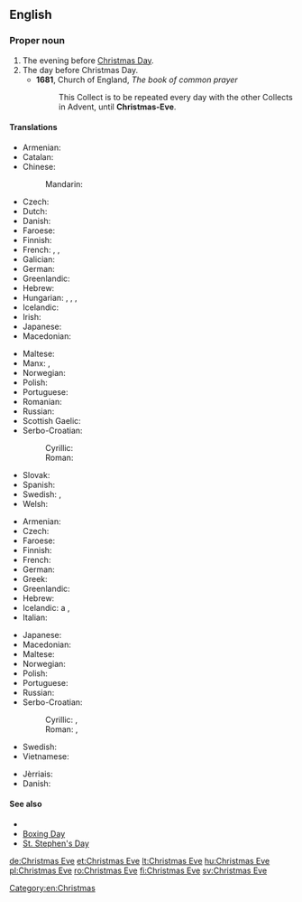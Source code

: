 ==English==

===Proper noun===
{{en-proper noun|head=[[Christmas]] [[eve|Eve]]}}

# The evening before [[Christmas Day]].
# The day before Christmas Day.
#* '''1681''', Church of England, ''The book of common prayer''
#*: This Collect is to be repeated every day with the other Collects in Advent, until '''Christmas-Eve'''.

====Translations====
{{trans-top|evening before Christmas Day}}
* Armenian: {{t|hy|ճրագալույց|sc=Armn}}
* Catalan: {{t|ca|nit de Nadal}}
* Chinese:
*: Mandarin: {{t+|cmn|平安夜|tr=Píng'ānyè|sc=Hani}}
* Czech: {{t+|cs|Štědrý večer|m}}
* Dutch: {{t+|nl|kerstavond|m}}
* Danish: {{t+|da|juleaften|c}}
* Faroese: {{t|fo|jólaaftan|m}}
* Finnish: {{t+|fi|jouluaatto}}
* French: {{t|fr|veillée de Noël|f}}, {{t|fr|nuit de Noël|f}}, {{t|fr|réveillon de Noël|m}}
* Galician: {{t|gl|Noiteboa|f}}
* German: {{t+|de|Heiligabend|m}}
* Greenlandic: {{t|kl|juulliaraq}}
* Hebrew: {{t|he|ערב חג המולד|m|tr=érev khág hamolád}}
* Hungarian: {{t|hu|karácsonyéj}}, {{t|hu|karácsonyest}}, {{t+|hu|karácsony este}}, {{t+|hu|szenteste}}
* Icelandic: {{t+|is|aðfangadagskvöld|n}}
* Irish: {{t|ga|Oíche Nollag|f}}
* Japanese: {{t+|ja|クリスマスイブ|tr=kurisumasu ibu|sc=Jpan}}
* Macedonian: {{t|mk|Бадна вечер|f|tr=Bádna véčer}}
{{trans-mid}}
* Maltese: {{t|mt|Lejliet il-Milied}}
* Manx: {{t|gv|Oie'll Vayree|f}}, {{t|gv|Oie'll Voirrey|f}}
* Norwegian: {{t+|no|julaften|m}}
* Polish: {{t+|pl|Wigilia|f}}
* Portuguese: {{t|pt|vigília de Natal|f}}
* Romanian: {{t|ro|Ajunul Crăciunului|n}}
* Russian: {{t+|ru|сочельник|m|tr=sočél’nik}}
* Scottish Gaelic: {{t|gd|Oidhche Nollaige|f}}
* Serbo-Croatian:
*: Cyrillic: {{t|sh|Ба̏дња̄ ве̏че̄р|f|sc=Cyrl}}
*: Roman: {{t|sh|Bȁdnjā vȅčēr|f}}
* Slovak: {{t|sk|Štedrý Večer|m}}
* Spanish: {{t|es|Nochebuena|f}}
* Swedish: {{t|sv|julaftons kväll|c}}, {{t+|sv|julaftonskväll|c}}
* Welsh: {{t|cy|Noswyl Nadolig|f}}
{{trans-bottom}}

{{trans-top|day before Christmas Day}}
* Armenian: {{t|hy|ճրագալույց|sc=Armn}}
* Czech: {{t+|cs|Štědrý den|m}}
* Faroese: {{t|fo|jólaaftan|m}}
* Finnish: {{t+|fi|jouluaatto}}
* French: {{t|fr|veille de Noël|f}}
* German: {{t+|de|Heiligabend|m}}
* Greek: {{t|el|Παραμονή Χριστουγέννων|f}}
* Greenlandic: {{t|kl|juulliaraq}}
* Hebrew: {{t|he|ערב חג המולד|m|tr=érev khág hamolád}}
* Icelandic: {{t+|is|aðfangadagur}} {{t+|is|jól}}a {{g|m}}, {{t+|is|aðfangadagur|m}}
* Italian: {{t+|it|Vigilia|f}}
{{trans-mid}}
* Japanese: {{t+|ja|クリスマスイブ|tr=kurisumasu ibu|sc=Jpan}}
* Macedonian: {{t|mk|Бадник|m|tr=Bádnik}}
* Maltese: {{t|mt|Lejliet il-Milied}}
* Norwegian: {{t+|no|julaften|m}}
* Polish: {{t+|pl|Wigilia|f}}
* Portuguese: {{t|pt|véspera de Natal|f}}
* Russian: {{t+|ru|сочельник|m|tr=sočél’nik}}
* Serbo-Croatian:
*: Cyrillic: {{t|sh|Ба̏дња̄к|m|sc=Cyrl}}, {{t|sh|Ба̏дњӣ да̑н|m|sc=Cyrl}}
*: Roman: {{t|sh|Bȁdnjāk|m}}, {{t|sh|Bȁdnjī dȃn|m}}
* Swedish: {{t+|sv|julafton|c}}
* Vietnamese: {{t|vi|đêm Nô-en}}
{{trans-bottom}}

{{checktrans-top}}
* Jèrriais: {{t-check|roa-jer|Sèrvelle dé Noué|f}}
* Danish: {{t-check|da|juleaftensdag|c}}
{{trans-mid}}
{{trans-bottom}}

====See also====
* {{projectlink|wikipedia}}
* [[Boxing Day]]
* [[St. Stephen's Day]]

[[Category:en:Christmas]]

[[de:Christmas Eve]]
[[et:Christmas Eve]]
[[lt:Christmas Eve]]
[[hu:Christmas Eve]]
[[pl:Christmas Eve]]
[[ro:Christmas Eve]]
[[fi:Christmas Eve]]
[[sv:Christmas Eve]]